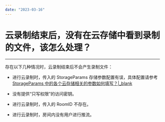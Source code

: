 ```yaml
---
date: "2023-03-16"
---
```

# 云录制结束后，没有在云存储中看到录制的文件，该怎么处理？

- - -

存在以下几种情况时，云录制结束后不会产生录制文件：

- 进行云录制时，传入的 StorageParams 存储参数配置有误，具体配置请参考 [StorageParams 中的各个云存储相关的参数如何填写？\|_blank](https://doc-zh.zego.im/faq/vendor_params?product=CloudRecording&platform=all)

- 没有提供“只写权限”的访问密钥。

- 进行云录制时，传入的 RoomID 不存在。

- 进行云录制时，房间内没有用户进行推流。

